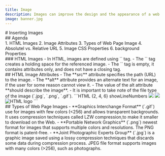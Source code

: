 ```yaml
---
title: Image
description: Images can improve the design and the appearance of a web page.
image: banner.jpg
---
```


<section>
# Inserting Images
</section>
<section>
## Agenda
<br />
1. HTML Images
2. Image Attributes
3. Types of Web Page Image
4. Absolutel vs. Relative URL
5. Image CSS Properties
6. background Properties
</section>
<section>
### HTML Images
- In HTML, images are defined using `<img />` tag.
- The `<img />` tag creates a holding space for the referenced image.
- The `<img />` tag is empty, it contains attributes only, and does not have a closing tag.
</section>
<section>
## HTML Image Attributes
- The **src** attribute specifies the path (URL) to the image.
- The **alt** attribute provides an alternate text for an image, if the user for some reason cannot view it.
- The value of the alt attribute **should describe the image**.
- It is important to take note of the file type of the image (`.jpg`, `.png`, `.gif`).
<MDXSeparator />
```HTML {2, 4, 6} showLineNumbers
<body>
  <img src="html.png" />

  <img src="images/html.png" />

  <img src="images/html.png" alt="HTML logo">
</body>
```
</section>
<section>
## Types of Web Page Images
- **Graphics Interchange Format** (`.gif`) use for images with few colors (&lt;256) and allows transparent backgrounds. It uses compression techniques called LZW compression,to make it smaller to download on the Web.
- **Portable Network Graphics** (`.png`) newest format for images that supports multiple colors and resolutions. The PNG format is patent-free.
- **Joint Photographic Experts Group** (`.jpg`) is a graphic image saved using a lossy compression techniques that discards some data during compression process. JPEG file format supports images with many colors (&gt;256), such as photographs.
</section>
